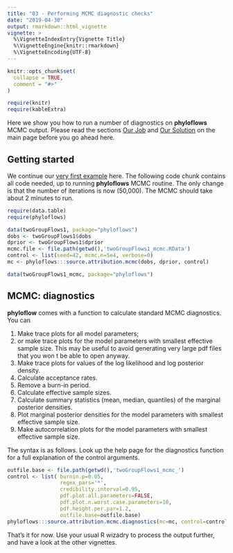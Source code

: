 ```yaml
---
title: "03 - Performing MCMC diagnostic checks"
date: "2019-04-30"
output: rmarkdown::html_vignette
vignette: >
  %\VignetteIndexEntry{Vignette Title}
  %\VignetteEngine{knitr::rmarkdown}
  %\VignetteEncoding{UTF-8}
---
```


```r
knitr::opts_chunk$set(
  collapse = TRUE,
  comment = "#>"
)
```
```r
require(knitr)
require(kableExtra)
```


Here we show you how to run a number of diagnostics on **phyloflows** MCMC
output. Please read the sections [Our Job](index.html) and [Our
Solution](index.html) on the main page before you go ahead here.

## Getting started

We continue our [very first example](articles/02_basic_example.html) here. The
following code chunk contains all code needed, up to running **phyloflows**
MCMC routine. The only change is that the number of iterations is now
\(50,000\). The MCMC should take about 2 minutes to run.

```r
require(data.table)
require(phyloflows)

data(twoGroupFlows1, package="phyloflows")
dobs <- twoGroupFlows1$dobs
dprior <- twoGroupFlows1$dprior
mcmc.file <- file.path(getwd(),'twoGroupFlows1_mcmc.RData')
control <- list(seed=42, mcmc.n=5e4, verbose=0)
mc <- phyloflows:::source.attribution.mcmc(dobs, dprior, control)
```
```r
data(twoGroupFlows1_mcmc, package="phyloflows")
```

## MCMC: diagnostics
**phyloflow** comes with a function to calculate standard MCMC diagnostics. You
can

1. Make trace plots for all model parameters;
2. or make trace plots for the model parameters with smallest effective sample
   size. This may be useful to avoid generating very large pdf files that you 
   won t be able to open anyway.
3. Make trace plots for values of the log likelihood and log posterior density.
4. Calculate acceptance rates.
5. Remove a burn-in period.
6. Calculate effective sample sizes.
7. Calculate summary statistics (mean, median, quantiles) of the marginal
   posterior densities.
8. Plot marginal posterior densities for the model parameters with smallest
   effective sample size. 
9. Make autocorrelation plots for the model parameters with smallest effective
   sample size. 
   
The syntax is as follows. Look up the help page for the diagnostics function for
a full explanation of the control arguments. 
```r
outfile.base <- file.path(getwd(),'twoGroupFlows1_mcmc_') 
control <- list( burnin.p=0.05, 
                 regex_pars='*', 
				 credibility.interval=0.95, 
				 pdf.plot.all.parameters=FALSE, 
				 pdf.plot.n.worst.case.parameters=10, 
				 pdf.height.per.par=1.2, 
				 outfile.base=outfile.base)
phyloflows:::source.attribution.mcmc.diagnostics(mc=mc, control=control)
```

That's it for now. Use your usual R wizadry to process the output further, and
have a look at the other vignettes.

